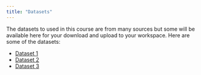 ```yaml
---
title: "Datasets"
---
```


The datasets to used in this course are from many sources but some will be available here for your download and upload to your workspace. Here are some of the datasets:

- [Dataset 1]()
- [Dataset 2]()
- [Dataset 3]()
